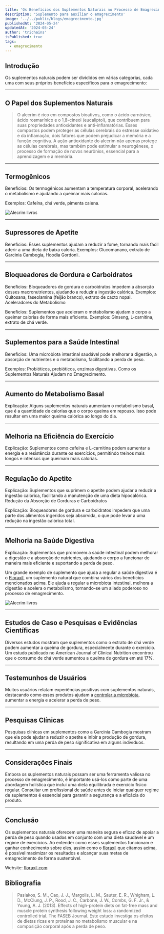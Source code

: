```yaml
---
title: 'Os Benefícios dos Suplementos Naturais no Processo de Emagrecimento'
description: 'Suplemento para auxiliar o emagrecimento'
image: '../../public/blogs/emagrecimento.jpg'
publishedAt: '2024-05-24'
updatedAt: '2024-05-24'
author: 'trichains'
isPublished: true
tags:
  - emagrecimento
---
```


## Introdução

Os suplementos naturais podem ser divididos em várias categorias, cada uma com seus próprios benefícios específicos para o emagrecimento:

---

## O Papel dos Suplementos Naturais

> O alecrim é rico em compostos bioativos, como o ácido carnósico, ácido rosmarínico e o 1,8-cineol (eucaliptol), que contribuem para suas propriedades antioxidantes e anti-inflamatórias. Esses compostos podem proteger as células cerebrais do estresse oxidativo e da inflamação, dois fatores que podem prejudicar a memória e a função cognitiva. A ação antioxidante do alecrim não apenas protege as células cerebrais, mas também pode estimular a neurogênese, o processo de formação de novos neurônios, essencial para a aprendizagem e a memória.

---

## Termogênicos

Benefícios: Os termogênicos aumentam a temperatura corporal, acelerando o metabolismo e ajudando a queimar mais calorias.

Exemplos: Cafeína, chá verde, pimenta caiena.


<div style={{ display: 'flex', justifyContent: 'center' }}>
  <Image
    src="/blog/blogs/emagrecimento2.jpg"
    width={400}
    height={404}
    alt="Alecrim livros"
  />
</div>

---

## Supressores de Apetite

Benefícios: Esses suplementos ajudam a reduzir a fome, tornando mais fácil aderir a uma dieta de baixa caloria.
Exemplos: Glucomanano, extrato de Garcinia Cambogia, Hoodia Gordonii.


---

## Bloqueadores de Gordura e Carboidratos

 Benefícios: Bloqueadores de gordura e carboidratos impedem a absorção desses macronutrientes, ajudando a reduzir a ingestão calórica.
Exemplos: Quitosana, faseolamina (feijão branco), extrato de cacto nopal.
Aceleradores do Metabolismo

Benefícios: Suplementos que aceleram o metabolismo ajudam o corpo a queimar calorias de forma mais eficiente.
Exemplos: Ginseng, L-carnitina, extrato de chá verde.

---

## Suplementos para a Saúde Intestinal

Benefícios: Uma microbiota intestinal saudável pode melhorar a digestão, a absorção de nutrientes e o metabolismo, facilitando a perda de peso.

Exemplos: Probióticos, prebióticos, enzimas digestivas.
Como os Suplementos Naturais Ajudam no Emagrecimento.

---

## Aumento do Metabolismo Basal

Explicação: Alguns suplementos naturais aumentam o metabolismo basal, que é a quantidade de calorias que o corpo queima em repouso. Isso pode resultar em uma maior queima calórica ao longo do dia.

---

## Melhoria na Eficiência do Exercício

Explicação: Suplementos como cafeína e L-carnitina podem aumentar a energia e a resistência durante os exercícios, permitindo treinos mais longos e intensos que queimam mais calorias.

---

## Regulação do Apetite

Explicação: Suplementos que suprimem o apetite podem ajudar a reduzir a ingestão calórica, facilitando a manutenção de uma dieta hipocalórica.
Redução da Absorção de Gorduras e Carboidratos

Explicação: Bloqueadores de gordura e carboidratos impedem que uma parte dos alimentos ingeridos seja absorvida, o que pode levar a uma redução na ingestão calórica total.

---

## Melhoria na Saúde Digestiva


Explicação: Suplementos que promovem a saúde intestinal podem melhorar a digestão e a absorção de nutrientes, ajudando o corpo a funcionar de maneira mais eficiente e suportando a perda de peso.


Um grande exemplo de suplemento que ajuda a regular a saúde digestiva é o [Floraxil](https://sevenpharma.com.br/produto/floraxil-5-frascos/), um suplemento natural que combina vários dos benefícios mencionados acima. Ele ajuda a regular a microbiota intestinal, melhora a digestão e acelera o metabolismo, tornando-se um aliado poderoso no processo de emagrecimento.


<div style={{ display: 'flex', justifyContent: 'center' }}>
  <Image
    src="/blog/blogs/emagrecimento3.jpg"
    width={400}
    height={404}
    alt="Alecrim livros"
  />
</div>

---

## Estudos de Caso e Pesquisas e Evidências Científicas

Diversos estudos mostram que suplementos como o extrato de chá verde podem aumentar a queima de gordura, especialmente durante o exercício. Um estudo publicado no American Journal of Clinical Nutrition encontrou que o consumo de chá verde aumentou a queima de gordura em até 17%.

---

## Testemunhos de Usuários

Muitos usuários relatam experiências positivas com suplementos naturais, destacando como esses produtos ajudam a [controlar a microbiota](https://pharmasix.com.br/blog/blogs/equilibrando-o-metabolismo), aumentar a energia e acelerar a perda de peso.

---

## Pesquisas Clínicas

Pesquisas clínicas em suplementos como a Garcinia Cambogia mostram que ela pode ajudar a reduzir o apetite e inibir a produção de gordura, resultando em uma perda de peso significativa em alguns indivíduos.

---

## Considerações Finais

Embora os suplementos naturais possam ser uma ferramenta valiosa no processo de emagrecimento, é importante usá-los como parte de uma abordagem holística que inclui uma dieta equilibrada e exercício físico regular. Consultar um profissional de saúde antes de iniciar qualquer regime de suplementos é essencial para garantir a segurança e a eficácia do produto.

---

## Conclusão

Os suplementos naturais oferecem uma maneira segura e eficaz de apoiar a perda de peso quando usados em conjunto com uma dieta saudável e um regime de exercícios. Ao entender como esses suplementos funcionam e ganhar conhecimento sobre eles, assim como o [floraxil](http://floraxil.com) que citamos acima, é possível maximizar os resultados e alcançar suas metas de emagrecimento de forma sustentável.


Website: [floraxil.com](http://floraxil.com)

## Bibliografia

> Pasiakos, S. M., Cao, J. J., Margolis, L. M., Sauter, E. R., Whigham, L. D., McClung, J. P., Rood, J. C., Carbone, J. W., Combs, G. F. Jr., & Young, A. J. (2013). Effects of high-protein diets on fat-free mass and muscle protein synthesis following weight loss: a randomized controlled trial. The FASEB Journal. Este estudo investiga os efeitos de dietas ricas em proteínas no metabolismo muscular e na composição corporal após a perda de peso.


